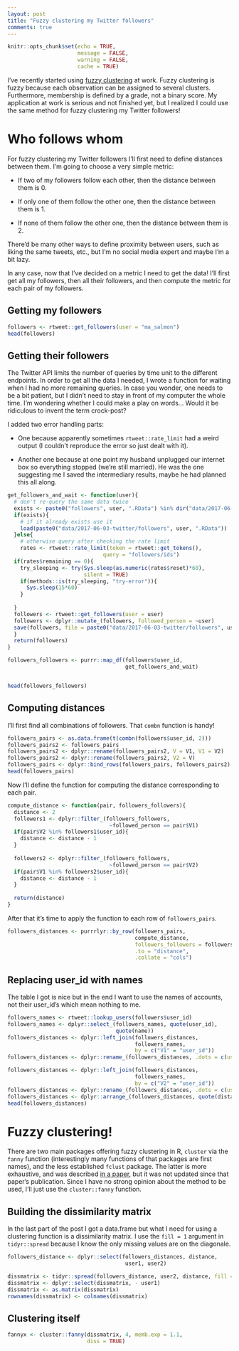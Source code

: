 ```yaml
---
layout: post
title: "Fuzzy clustering my Twitter followers"
comments: true
---
```

```r
knitr::opts_chunk$set(echo = TRUE,
                      message = FALSE,
                      warning = FALSE, 
                      cache = TRUE)
```

I've recently started using [fuzzy clustering](https://en.wikipedia.org/wiki/Fuzzy_clustering) at work. Fuzzy clustering is fuzzy because each observation can be assigned to several clusters. Furthermore, membership is defined by a grade, not a binary score. My application at work is serious and not finished yet, but I realized I could use the same method for fuzzy clustering my Twitter followers!

<!--more-->

# Who follows whom

For fuzzy clustering my Twitter followers I'll first need to define distances between them. I'm going to choose a very simple metric:

* If two of my followers follow each other, then the distance between them is 0.

* If only one of them follow the other one, then the distance between them is 1.

* If none of them follow the other one, then the distance between them is 2.

There'd be many other ways to define proximity between users, such as liking the same tweets, etc., but I'm no social media expert and maybe I'm a bit lazy.

In any case, now that I've decided on a metric I need to get the data! I'll first get all my followers, then all their followers, and then compute the metric for each pair of my followers.

## Getting my followers

```r
followers <- rtweet::get_followers(user = "ma_salmon")
head(followers)
```

## Getting their followers

The Twitter API limits the number of queries by time unit to the different endpoints. In order to get all the data I needed, I wrote a function for waiting when I had no more remaining queries. In case you wonder, one needs to be a bit patient, but I didn't need to stay in front of my computer the whole time. I'm wondering whether I could make a play on words... Would it be ridiculous to invent the term crock-post?

I added two error handling parts:

* One because apparently sometimes `rtweet::rate_limit` had a weird output (I couldn't reproduce the error so just dealt with it).

* Another one because at one point my husband unplugged our internet box so everything stopped (we're still married). He was the one suggesting me I saved the intermediary results, maybe he had planned this all along.

```r

get_followers_and_wait <- function(user){
  # don't re-query the same data twice
  exists <- paste0("followers", user, ".RData") %in% dir("data/2017-06-03-twitter")
  if(exists){
    # if it already exists use it
    load(paste0("data/2017-06-03-twitter/followers", user, ".RData"))
  }else{
    # otherwise query after checking the rate limit
    rates <- rtweet::rate_limit(token = rtweet::get_tokens(),
                              query = "followers/ids")
  if(rates$remaining == 0){
    try_sleeping <- try(Sys.sleep(as.numeric(rates$reset)*60), 
                        silent = TRUE)
    if(methods::is(try_sleeping, "try-error")){
      Sys.sleep(15*60)
    }
    
  }
  followers <- rtweet::get_followers(user = user)
  followers <- dplyr::mutate_(followers, followed_person = ~user)
  save(followers, file = paste0("data/2017-06-03-twitter/followers", user, ".RData"))
  }
  return(followers)
}

followers_followers <- purrr::map_df(followers$user_id,
                                     get_followers_and_wait)


head(followers_followers)
```

## Computing distances

I'll first find all combinations of followers. That `combn` function is handy!

```r
followers_pairs <- as.data.frame(t(combn(followers$user_id, 2)))
followers_pairs2 <- followers_pairs
followers_pairs2 <- dplyr::rename(followers_pairs2, V = V1, V1 = V2)
followers_pairs2 <- dplyr::rename(followers_pairs2, V2 = V)
followers_pairs <- dplyr::bind_rows(followers_pairs, followers_pairs2)
head(followers_pairs) 

```

Now I'll define the function for computing the distance corresponding to each pair.

```r
compute_distance <- function(pair, followers_followers){
  distance <- 2
  followers1 <- dplyr::filter_(followers_followers,
                                ~followed_person == pair$V1)
  if(pair$V2 %in% followers1$user_id){
    distance <- distance - 1
  }
  
  followers2 <- dplyr::filter_(followers_followers,
                                ~followed_person == pair$V2)
  if(pair$V1 %in% followers2$user_id){
    distance <- distance - 1
  }
  
  return(distance)
}

```

After that it's time to apply the function to each row of `followers_pairs`.

```r
followers_distances <- purrrlyr::by_row(followers_pairs,
                                        compute_distance,
                                        followers_followers = followers_followers,
                                        .to = "distance",
                                        .collate = "cols")
```

## Replacing user_id with names

The table I got is nice but in the end I want to use the names of accounts, not their user_id's which mean nothing to me.

```r
followers_names <- rtweet::lookup_users(followers$user_id)
followers_names <- dplyr::select_(followers_names, quote(user_id),
                                  quote(name))
followers_distances <- dplyr::left_join(followers_distances,
                                        followers_names,
                                        by = c("V1" = "user_id"))
followers_distances <- dplyr::rename_(followers_distances, .dots = c(user1 = "name"))

followers_distances <- dplyr::left_join(followers_distances,
                                        followers_names,
                                        by = c("V2" = "user_id"))
followers_distances <- dplyr::rename_(followers_distances, .dots = c(user2 = "name"))
followers_distances <- dplyr::arrange_(followers_distances, quote(distance))
head(followers_distances)
```

# Fuzzy clustering!

There are two main packages offering fuzzy clustering in R, `cluster` via the `fanny` function (interestingly many functions of that packages are first names), and the less established `fclust` package. The latter is more exhaustive, and was described [in a paper](http://www.sciencedirect.com/science/article/pii/S016501141500216X), but it was not updated since that paper's publication. Since I have no strong opinion about the method to be used, I'll just use the `cluster::fanny` function.

## Building the dissimilarity matrix

In the last part of the post I got a data.frame but what I need for using a clustering function is a dissimilarity matrix. I use the `fill = 1` argument in `tidyr::spread` because I know the only missing values are on the diagonale.

```r
followers_distance <- dplyr::select(followers_distances, distance, 
                                     user1, user2)

dissmatrix <- tidyr::spread(followers_distance, user2, distance, fill = 1)
dissmatrix <- dplyr::select(dissmatrix, - user1)
dissmatrix <- as.matrix(dissmatrix)
rownames(dissmatrix) <- colnames(dissmatrix)

```

## Clustering itself

```r
fannyx <- cluster::fanny(dissmatrix, 4, memb.exp = 1.1,
                         diss = TRUE)
```